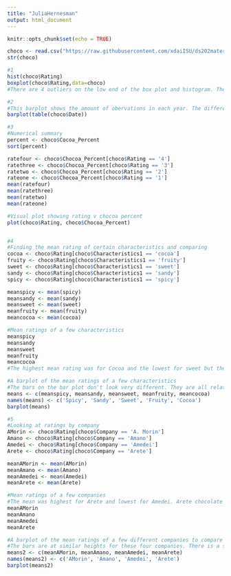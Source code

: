```yaml
---
title: "JuliaHernesman"
output: html_document
---
```


```r
knitr::opts_chunk$set(echo = TRUE)
```

```r


choco <- read.csv("https://raw.githubusercontent.com/xdaiISU/ds202materials/master/hwlabs/data/choco.csv") 
str(choco)

#1
hist(choco$Rating)
boxplot(choco$Rating,data=choco)
#There are 4 outliers on the low end of the box plot and histogram. The median is around 3.

#2
#This barplot shows the amount of obervations in each year. The difference in height is the difference in number of obervations.
barplot(table(choco$Date))

#3
#Numerical summary
percent <- choco$Cocoa_Percent
sort(percent)

ratefour <- choco$Chocoa_Percent[choco$Rating == '4']
ratethree <- choco$Chocoa_Percent[choco$Rating == '3']
ratetwo <- choco$Chocoa_Percent[choco$Rating == '2']
rateone <- choco$Chocoa_Percent[choco$Rating == '1']
mean(ratefour)
mean(ratethree)
mean(ratetwo)
mean(rateone)

#Visual plot showing rating v chocoa percent
plot(choco$Rating, choco$Chocoa_Percent)


#4
#Finding the mean rating of certain characteristics and comparing
cocoa <- choco$Rating[choco$Characteristics1 == 'cocoa']
fruity <- choco$Rating[choco$Characteristics1 == 'fruity']
sweet <- choco$Rating[choco$Characteristics1 == 'sweet']
sandy <- choco$Rating[choco$Characteristics1 == 'sandy']
spicy <- choco$Rating[choco$Characteristics1 == 'spicy']

meanspicy <- mean(spicy)
meansandy <- mean(sandy)
meansweet <- mean(sweet)
meanfruity <- mean(fruity)
meancocoa <- mean(cocoa)

#Mean ratings of a few characteristics
meanspicy
meansandy
meansweet
meanfruity
meancocoa
#The highest mean rating was for Cocoa and the lowest for sweet but they were not too far off.

#A barplot of the mean ratings of a few characteristics
#The bars on the bar plot don't look very different. They are all relatively close in height.
means <- c(meanspicy, meansandy, meansweet, meanfruity, meancocoa)
names(means) <- c('Spicy', 'Sandy', 'Sweet', 'Fruity', 'Cocoa')
barplot(means)

#5
#Looking at ratings by company
AMorin <- choco$Rating[choco$Company == 'A. Morin']
Amano <- choco$Rating[choco$Company == 'Amano']
Amedei <- choco$Rating[choco$Company == 'Amedei']
Arete <- choco$Rating[choco$Company == 'Arete']

meanAMorin <- mean(AMorin)
meanAmano <- mean(Amano)
meanAmedei <- mean(Amedei)
meanArete <- mean(Arete)

#Mean ratings of a few companies
#The mean was highest for Arete and lowest for Amedei. Arete chocolate is typically slightly more liked than Amedei.
meanAMorin
meanAmano
meanAmedei
meanArete

#A barplot of the mean ratings of a few different companies to compare
#The bars are at similar heights for these four companies. There is a small difference in their average ratings.
means2 <- c(meanAMorin, meanAmano, meanAmedei, meanArete)
names(means2) <- c('AMorin', 'Amano', 'Amedei', 'Arete')
barplot(means2)
```

